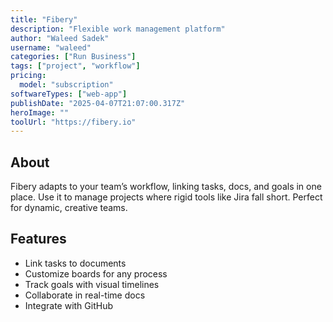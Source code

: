 ---
title: "Fibery"
description: "Flexible work management platform"
author: "Waleed Sadek"
username: "waleed"
categories: ["Run Business"]
tags: ["project", "workflow"]
pricing:
  model: "subscription"
softwareTypes: ["web-app"]
publishDate: "2025-04-07T21:07:00.317Z"
heroImage: ""
toolUrl: "https://fibery.io"
---
## About
Fibery adapts to your team’s workflow, linking tasks, docs, and goals in one place. Use it to manage projects where rigid tools like Jira fall short. Perfect for dynamic, creative teams.

## Features
- Link tasks to documents
- Customize boards for any process
- Track goals with visual timelines
- Collaborate in real-time docs
- Integrate with GitHub